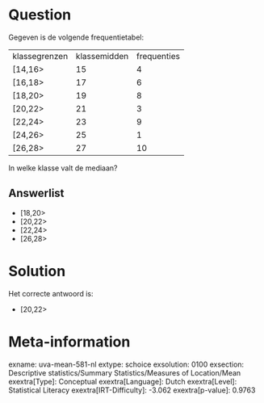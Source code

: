 Question
========

Gegeven is de volgende frequentietabel:

  --------------- -------------- -------------
  klassegrenzen   klassemidden   frequenties
  \[14,16\>       15             4
  \[16,18\>       17             6
  \[18,20\>       19             8
  \[20,22\>       21             3
  \[22,24\>       23             9
  \[24,26\>       25             1
  \[26,28\>       27             10
  --------------- -------------- -------------

In welke klasse valt de mediaan?

Answerlist
----------

* [18,20>
* [20,22>
* [22,24>
* [26,28>

Solution
========

Het correcte antwoord is: 

* [20,22>

Meta-information
================
exname: uva-mean-581-nl
extype: schoice
exsolution: 0100
exsection: Descriptive statistics/Summary Statistics/Measures of Location/Mean
exextra[Type]: Conceptual
exextra[Language]: Dutch
exextra[Level]: Statistical Literacy
exextra[IRT-Difficulty]: -3.062
exextra[p-value]: 0.9763
